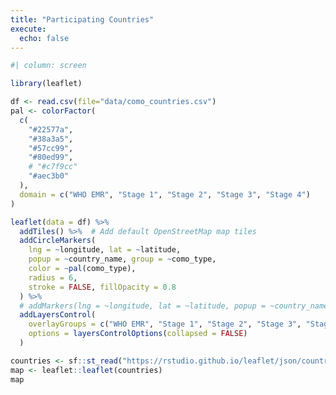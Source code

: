 ```yaml
---
title: "Participating Countries"
execute: 
  echo: false
---
```


```r
#| column: screen

library(leaflet)

df <- read.csv(file="data/como_countries.csv")
pal <- colorFactor(
  c(
    "#22577a",
    "#38a3a5",
    "#57cc99",
    "#80ed99",
    # "#c7f9cc"
    "#aec3b0"
  ),
  domain = c("WHO EMR", "Stage 1", "Stage 2", "Stage 3", "Stage 4")
)

leaflet(data = df) %>%
  addTiles() %>%  # Add default OpenStreetMap map tiles
  addCircleMarkers(
    lng = ~longitude, lat = ~latitude,
    popup = ~country_name, group = ~como_type,
    color = ~pal(como_type),
    radius = 6,
    stroke = FALSE, fillOpacity = 0.8
  ) %>%
  # addMarkers(lng = ~longitude, lat = ~latitude, popup = ~country_name, group = ~como_type) %>%
  addLayersControl(
    overlayGroups = c("WHO EMR", "Stage 1", "Stage 2", "Stage 3", "Stage 4"),
    options = layersControlOptions(collapsed = FALSE)
  )


```

```r

countries <- sf::st_read("https://rstudio.github.io/leaflet/json/countries.geojson")
map <- leaflet::leaflet(countries)
map

```